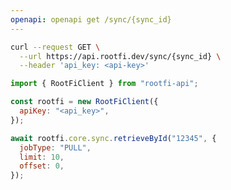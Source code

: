 ```yaml
---
openapi: openapi get /sync/{sync_id}
---
```


<RequestExample>

```bash cURL
curl --request GET \
  --url https://api.rootfi.dev/sync/{sync_id} \
  --header 'api_key: <api-key>'
```

```javascript NodeJS
import { RootFiClient } from "rootfi-api";

const rootfi = new RootFiClient({
  apiKey: "<api_key>",
});

await rootfi.core.sync.retrieveById("12345", {
  jobType: "PULL",
  limit: 10,
  offset: 0,
});
```

</RequestExample>
